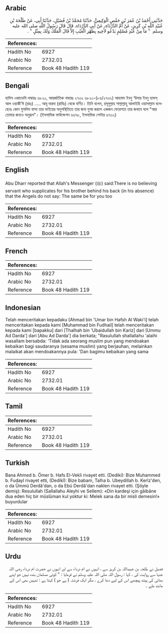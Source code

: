## Arabic


<div dir="rtl" lang="ar" style={{fontSize:'larger',backgroundColor:'#f8f9fa',padding:20}}>
حَدَّثَنِي أَحْمَدُ بْنُ عُمَرَ بْنِ حَفْصٍ الْوَكِيعِيُّ، حَدَّثَنَا مُحَمَّدُ بْنُ فُضَيْلٍ، حَدَّثَنَا أَبِي، عَنْ طَلْحَةَ بْنِ عُبَيْدِ اللَّهِ بْنِ كَرِيزٍ، عَنْ أُمِّ الدَّرْدَاءِ، عَنْ أَبِي الدَّرْدَاءِ، قَالَ قَالَ رَسُولُ اللَّهِ صلى الله عليه وسلم ‏ "‏ مَا مِنْ عَبْدٍ مُسْلِمٍ يَدْعُو لأَخِيهِ بِظَهْرِ الْغَيْبِ إِلاَّ قَالَ الْمَلَكُ وَلَكَ بِمِثْلٍ ‏"‏ ‏.‏
</div>
<div style={{backgroundColor:'#f8f9fa',padding:20, marginBottom: 10}}><table> <thead> <tr> <th>References:</th> <th></th> </tr> </thead> <tbody><tr><td>Hadith No</td><td>6927</td></tr><tr><td>Arabic No</td><td>2732.01</td></tr><tr><td>Reference</td><td>Book 48 Hadith 119</td></tr></tbody></table></div>

## Bengali


<div dir="ltr" lang="bn" style={{fontSize:'larger',backgroundColor:'#f8f9fa',padding:20}}>
হাদিস একাডেমি নাম্বারঃ ৬৮২০, আন্তর্জাতিক নাম্বারঃ ২৭৩২ ৬৮২০-(৮৬/২৭৩২) আহমাদ ইবনু ‘উমার ইবনু হাফস্ আল ওয়াকী’ঈ (রহঃ) ..... আবূ দারদা (রাযিঃ) থেকে বর্ণিত। তিনি বলেন, রসূলুল্লাহ সাল্লাল্লাহু আলাইহি ওয়াসাল্লাম বলেছেনঃ কোন মুসলিম বান্দা তার ভাইয়ের অনুপস্থিতিতে তার জন্য দুআ করলে একজন ফেরেশতা তার জবাবে বলে "আর তোমার জন্যও অনুরূপ"। (ইসলামিক ফাউন্ডেশন ৬৬৭৮, ইসলামিক সেন্টার ৬৭৩২)
</div>
<div style={{backgroundColor:'#f8f9fa',padding:20, marginBottom: 10}}><table> <thead> <tr> <th>References:</th> <th></th> </tr> </thead> <tbody><tr><td>Hadith No</td><td>6927</td></tr><tr><td>Arabic No</td><td>2732.01</td></tr><tr><td>Reference</td><td>Book 48 Hadith 119</td></tr></tbody></table></div>

## English


<div dir="ltr" lang="en" style={{fontSize:'larger',backgroundColor:'#f8f9fa',padding:20}}>
Abu Dharr reported that Allah's Messenger (ﷺ) said:There is no believing servant who supplicates for his brother behind his back (in his absence) that the Angels do not say: The same be for you too
</div>
<div style={{backgroundColor:'#f8f9fa',padding:20, marginBottom: 10}}><table> <thead> <tr> <th>References:</th> <th></th> </tr> </thead> <tbody><tr><td>Hadith No</td><td>6927</td></tr><tr><td>Arabic No</td><td>2732.01</td></tr><tr><td>Reference</td><td>Book 48 Hadith 119</td></tr></tbody></table></div>

## French


<div dir="ltr" lang="fr" style={{fontSize:'larger',backgroundColor:'#f8f9fa',padding:20}}>

</div>
<div style={{backgroundColor:'#f8f9fa',padding:20, marginBottom: 10}}><table> <thead> <tr> <th>References:</th> <th></th> </tr> </thead> <tbody><tr><td>Hadith No</td><td>6927</td></tr><tr><td>Arabic No</td><td>2732.01</td></tr><tr><td>Reference</td><td>Book 48 Hadith 119</td></tr></tbody></table></div>

## Indonesian


<div dir="ltr" lang="id" style={{fontSize:'larger',backgroundColor:'#f8f9fa',padding:20}}>
Telah menceritakan kepadaku [Ahmad bin 'Umar bin Hafsh Al Waki'i] telah menceritakan kepada kami [Muhammad bin Fudhail] telah menceritakan kepada kami [bapakku] dari [Thalhah bin 'Ubaidullah bin Kariz] dari [Ummu Ad Darda'] dari [Abu Ad Darda'] dia berkata; "Rasulullah shallallahu 'alaihi wasallam bersabda: 'Tidak ada seorang muslim pun yang mendoakan kebaikan bagi saudaranya (sesama muslim) yang berjauhan, melainkan malaikat akan mendoakannya pula: 'Dan bagimu kebaikan yang sama
</div>
<div style={{backgroundColor:'#f8f9fa',padding:20, marginBottom: 10}}><table> <thead> <tr> <th>References:</th> <th></th> </tr> </thead> <tbody><tr><td>Hadith No</td><td>6927</td></tr><tr><td>Arabic No</td><td>2732.01</td></tr><tr><td>Reference</td><td>Book 48 Hadith 119</td></tr></tbody></table></div>

## Tamil


<div dir="ltr" lang="ta" style={{fontSize:'larger',backgroundColor:'#f8f9fa',padding:20}}>

</div>
<div style={{backgroundColor:'#f8f9fa',padding:20, marginBottom: 10}}><table> <thead> <tr> <th>References:</th> <th></th> </tr> </thead> <tbody><tr><td>Hadith No</td><td>6927</td></tr><tr><td>Arabic No</td><td>2732.01</td></tr><tr><td>Reference</td><td>Book 48 Hadith 119</td></tr></tbody></table></div>

## Turkish


<div dir="ltr" lang="tr" style={{fontSize:'larger',backgroundColor:'#f8f9fa',padding:20}}>
Bana Ahmed b. Ömer b. Hafs El-Vekîi rivayet etti. (Dediki): Bize Muhammed b. Fudayl rivayet etti, (Dedikî): Bize babam, Talha b. Ubeydillah b. Kerîz'den, o da Ümmü Derdâ'dan, o da Ebü Derdâ'dan naklen rivayet etti. (Şöyle demiş): Resulullah (Sallallahu Aleyhi ve Sellem): «Din kardeşi için gâibâne dua eden hiç bir müslüman kul yoktur ki: Melek sana da bir misli demesin!» buyurdular
</div>
<div style={{backgroundColor:'#f8f9fa',padding:20, marginBottom: 10}}><table> <thead> <tr> <th>References:</th> <th></th> </tr> </thead> <tbody><tr><td>Hadith No</td><td>6927</td></tr><tr><td>Arabic No</td><td>2732.01</td></tr><tr><td>Reference</td><td>Book 48 Hadith 119</td></tr></tbody></table></div>

## Urdu


<div dir="rtl" lang="ur" style={{fontSize:'larger',backgroundColor:'#f8f9fa',padding:20}}>
فضیل نے طلحہ بن عبیداللہ بن کریز سے ، انہوں نے ام درداء سے اور انہوں نے حضرت ام درداء رضی اللہ عنہا سے روایت کی ، کہا : رسول اللہ صلی اللہ علیہ وسلم نے فرمایا : " کوئی مسلمان بندہ نہیں جو اپنے بھائی کی پیٹھ پیچھے اس کے لیے دعا کرے ، مگر ایک فرشتہ ( ہے جو ) کہتا ہے : تمہیں بھی اس کے مانند ملے ۔
</div>
<div style={{backgroundColor:'#f8f9fa',padding:20, marginBottom: 10}}><table> <thead> <tr> <th>References:</th> <th></th> </tr> </thead> <tbody><tr><td>Hadith No</td><td>6927</td></tr><tr><td>Arabic No</td><td>2732.01</td></tr><tr><td>Reference</td><td>Book 48 Hadith 119</td></tr></tbody></table></div>